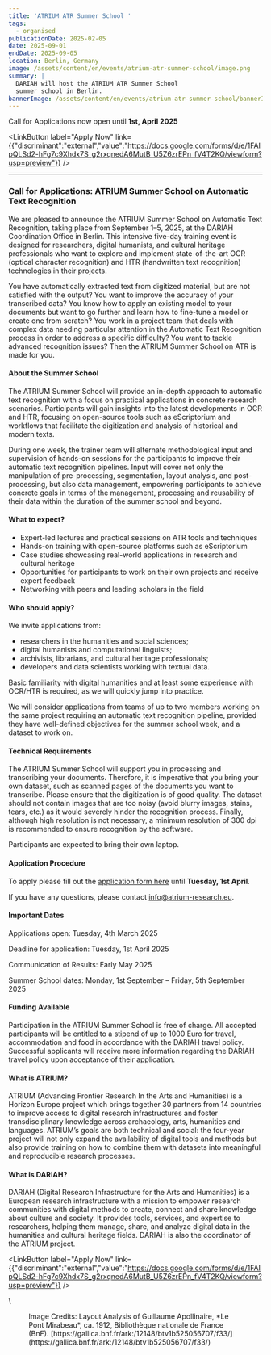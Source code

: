 ```yaml
---
title: 'ATRIUM ATR Summer School '
tags:
  - organised
publicationDate: 2025-02-05
date: 2025-09-01
endDate: 2025-09-05
location: Berlin, Germany
image: /assets/content/en/events/atrium-atr-summer-school/image.png
summary: |
  DARIAH will host the ATRIUM ATR Summer School
  summer school in Berlin. 
bannerImage: /assets/content/en/events/atrium-atr-summer-school/bannerImage.png
---
```

Call for Applications now open until **1st, April 2025**&#x20;

<LinkButton label="Apply Now" link={{"discriminant":"external","value":"https://docs.google.com/forms/d/e/1FAIpQLSd2-hFg7c9Xhdx7S_g2rxqnedA6MutB_U5Z6zrEPn_fV4T2KQ/viewform?usp=preview"}} />

---

### **Call for Applications: ATRIUM Summer School on Automatic Text Recognition**

We are pleased to announce the ATRIUM Summer School on Automatic Text Recognition, taking place from September 1–5, 2025, at the DARIAH Coordination Office in Berlin. This intensive five-day training event is designed for researchers, digital humanists, and cultural heritage professionals who want to explore and implement state-of-the-art OCR (optical character recognition) and HTR (handwritten text recognition) technologies in their projects.

You have automatically extracted text from digitized material, but are not satisfied with the output? You want to improve the accuracy of your transcribed data? You know how to apply an existing model to your documents but want to go further and learn how to fine-tune a model or create one from scratch? You work in a project team that deals with complex data needing particular attention in the Automatic Text Recognition process in order to address a specific difficulty? You want to tackle advanced recognition issues? Then the ATRIUM Summer School on ATR is made for you. 

#### **About the Summer School**

The ATRIUM Summer School will provide an in-depth approach to automatic text recognition with a focus on practical applications in concrete research scenarios. Participants will gain insights into the latest developments in OCR and HTR, focusing on open-source tools such as eScriptorium and workflows that facilitate the digitization and analysis of historical and modern texts.

During one week, the trainer team will alternate methodological input and supervision of hands-on sessions for the participants to improve their automatic text recognition pipelines. Input will cover not only the manipulation of pre-processing, segmentation, layout analysis, and post-processing, but also data management, empowering participants to achieve concrete goals in terms of the management, processing and reusability of their data within the duration of the summer school and beyond.

#### **What to expect?**

* Expert-led lectures and practical sessions on ATR tools and techniques
* Hands-on training with open-source platforms such as eScriptorium
* Case studies showcasing real-world applications in research and cultural heritage
* Opportunities for participants to work on their own projects and receive expert feedback
* Networking with peers and leading scholars in the field

#### **Who should apply?**

We invite applications from:

* researchers in the humanities and social sciences;
* digital humanists and computational linguists;
* archivists, librarians, and cultural heritage professionals;
* developers and data scientists working with textual data.

Basic familiarity with digital humanities and at least some experience with OCR/HTR is required, as we will quickly jump into practice. 

We will consider applications from teams of up to two members working on the same project requiring an automatic text recognition pipeline, provided they have well-defined objectives for the summer school week, and a dataset to work on.

#### **Technical Requirements**

The ATRIUM Summer School will support you in processing and transcribing your documents. Therefore, it is imperative that you bring your own dataset, such as scanned pages of the documents you want to transcribe. Please ensure that the digitization is of good quality. The dataset should not contain images that are too noisy (avoid blurry images, stains, tears, etc.) as it would severely hinder the recognition process. Finally, although high resolution is not necessary, a minimum resolution of 300 dpi is recommended to ensure recognition by the software.

Participants are expected to bring their own laptop.

#### **Application Procedure** 

To apply please fill out the [application form here](https://docs.google.com/forms/d/e/1FAIpQLSd2-hFg7c9Xhdx7S_g2rxqnedA6MutB_U5Z6zrEPn_fV4T2KQ/viewform?usp=preview) until **Tuesday, 1st April**. 

If you have any questions, please contact [info@atrium-research.eu](mailto:info@atrium-research.eu).

#### **Important Dates**

Applications open: Tuesday, 4th March 2025

Deadline for application: Tuesday, 1st April 2025

Communication of Results: Early May 2025

Summer School dates: Monday, 1st September – Friday, 5th September 2025

#### **Funding Available**

Participation in the ATRIUM Summer School is free of charge. All accepted participants will be entitled to a stipend of up to 1000 Euro for travel, accommodation and food in accordance with the DARIAH travel policy. Successful applicants will receive more information regarding the DARIAH travel policy upon acceptance of their application.  

#### **What is ATRIUM?**

ATRIUM (Advancing Frontier Research In the Arts and Humanities) is a Horizon Europe project which brings together 30 partners from 14 countries to improve access to digital research infrastructures and foster transdisciplinary knowledge across archaeology, arts, humanities and languages. ATRIUM’s goals are both technical and social: the four-year project will not only expand the availability of digital tools and methods but also provide training on how to combine them with datasets into meaningful and reproducible research processes. 

#### **What is DARIAH?**

DARIAH (Digital Research Infrastructure for the Arts and Humanities) is a European research infrastructure with a mission to empower research communities with digital methods to create, connect and share knowledge about culture and society. It provides tools, services, and expertise to researchers, helping them manage, share, and analyze digital data in the humanities and cultural heritage fields. DARIAH is also the coordinator of the ATRIUM project. 

<LinkButton label="Apply Now" link={{"discriminant":"external","value":"https://docs.google.com/forms/d/e/1FAIpQLSd2-hFg7c9Xhdx7S_g2rxqnedA6MutB_U5Z6zrEPn_fV4T2KQ/viewform?usp=preview"}} />

\\

<Figure src="/assets/content/en/events/atrium-atr-summer-school/image.png" alt="Handwritten text in French is highlighted in purple on a yellow background. Part of the text is circled using techniques in Automatic Text Recognition with arrows, lines and small boxes." alignment="stretch">
  Image Credits: Layout Analysis of Guillaume Apollinaire, *Le Pont Mirabeau*, ca. 1912, Bibliothèque nationale de France (BnF). [https://gallica.bnf.fr/ark:/12148/btv1b525056707/f33/](https://gallica.bnf.fr/ark:/12148/btv1b525056707/f33/)
</Figure>
